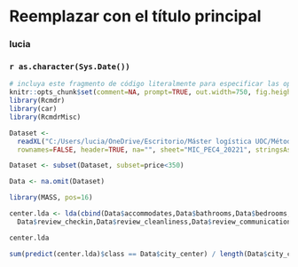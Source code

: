 <!-- R Commander Markdown Template -->

Reemplazar con el título principal
=======================

### lucia

### `r as.character(Sys.Date())`

```r
# incluya este fragmento de código literalmente para especificar las opciones
knitr::opts_chunk$set(comment=NA, prompt=TRUE, out.width=750, fig.height=8, fig.width=8)
library(Rcmdr)
library(car)
library(RcmdrMisc)
```

```r
Dataset <- 
  readXL("C:/Users/lucia/OneDrive/Escritorio/Máster logística UOC/Métodos cuantitativos/PEC4/MIC_PEC4_20221.xlsx", 
  rownames=FALSE, header=TRUE, na="", sheet="MIC_PEC4_20221", stringsAsFactors=TRUE)
```

```r
Dataset <- subset(Dataset, subset=price<350)
```

```r
Data <- na.omit(Dataset)
```

```r
library(MASS, pos=16)
```

```r
center.lda <- lda(cbind(Data$accommodates,Data$bathrooms,Data$bedrooms,Data$beds,Data$price,Data$review_accuracy,
  Data$review_checkin,Data$review_cleanliness,Data$review_communication,Data$review_location),Data$city_center)
```


```r
center.lda
```


```r
sum(predict(center.lda)$class == Data$city_center) / length(Data$city_center) * 100
```


